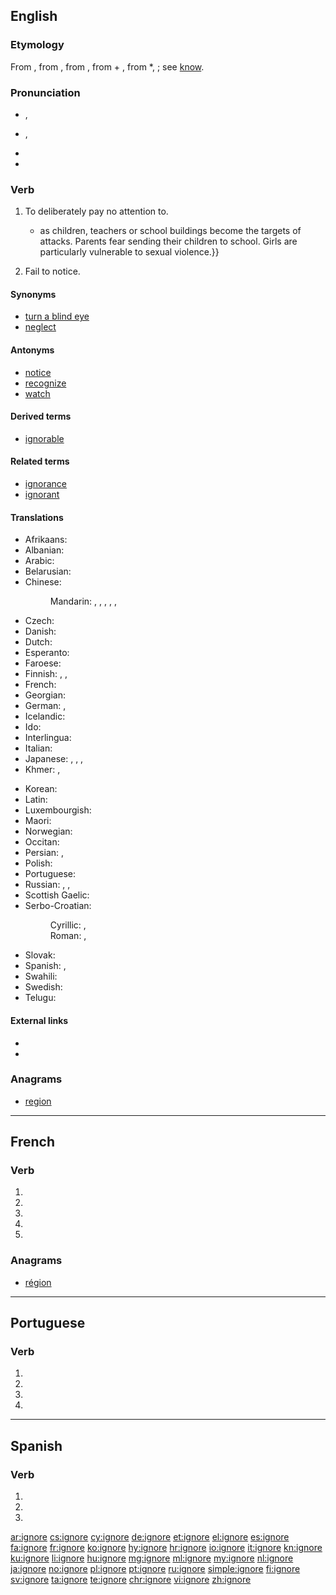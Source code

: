 {{also|ignoré}}
==English==

===Etymology===
From {{etyl|fr|en}} {{term|ignorer|lang=fr}}, from {{etyl|la|en}} {{term|ignorare||to have no knowledge of, mistake, take no notice of, ignore|lang=la}}, from {{term|ignarus||not knowing}}, from {{term|in|lang=la}} + {{term|gnarus||knowing|lang=la}}, from *{{m|la|*gnoscere}}, {{term|noscere|lang=la}}; see [[know]].

===Pronunciation===
* {{a|RP}} {{enPR|ĭgnô'}}, {{IPA|/ɪɡˈnɔː/|lang=en}}
* {{a|US}} {{enPR|ĭgnōr'}}, {{IPA|/ɪɡˈnoʊɹ/|lang=en}}
* {{audio|En-us-ignore.ogg|Audio (US)|lang=en}}
* {{rhymes|ɔː(ɹ)|lang=en}}

===Verb===
{{en-verb|ignor}}

# To deliberately pay no attention to.
#* {{quote-magazine|date=2013-07-19|author=[http://www.theguardian.com/profile/marktran Mark Tran]
|volume=189|issue=6|page=1|magazine={{w|The Guardian Weekly}}
|title=[http://www.theguardian.com/global-development/2013/jul/12/war-denying-children-education Denied an education by war]
|passage=One particularly damaging, but often '''ignored''', effect of conflict on education is the proliferation of attacks on schools{{...}}as children, teachers or school buildings become the targets of attacks. Parents fear sending their children to school. Girls are particularly vulnerable to sexual violence.}}
# {{context|obsolete|lang=en}} Fail to notice.

====Synonyms====
* [[turn a blind eye]]
* [[neglect]]

====Antonyms====
* [[notice]]
* [[recognize]]
* [[watch]]

====Derived terms====
* [[ignorable]]

====Related terms====
* [[ignorance]]
* [[ignorant]]

====Translations====
{{trans-top|to deliberately pay no attention to}}
* Afrikaans: {{t|af|ignoreer}}
* Albanian: {{t|sq|injoroj}}
* Arabic: {{t|ar|تجاهل|tr=tajāhala}}
* Belarusian: {{t|be|ігнарава́ць|impf|pf|sc=Cyrl}}
* Chinese:
*: Mandarin: {{t|cmn|忽視|sc=Hani}}, {{t+|cmn|忽视|tr=hūshì|sc=Hani}}, {{t+|cmn|忽略|tr=hūlüè|sc=Hani}}, {{t+|cmn|不理|tr=bù lǐ|sc=Hani}}, {{t+|cmn|不問|sc=Hani}}, {{t+|cmn|不问|tr=bù wèn|sc=Hani}}
* Czech: {{t+|cs|ignorovat}}
* Danish: {{t|da|ignorere}}
* Dutch: {{t+|nl|negeren}}
* Esperanto: {{t+|eo|ignori}}
* Faroese: {{t-needed|fo}}
* Finnish: {{t|fi|[[ei#Finnish|ei]] [[välittää]]}}, {{t|fi|[[ei#Finnish|ei]] [[ottaa huomioon]]}}, {{t|fi|sivuuttaa}}
* French: {{t|fr|[[ne]] [[pas]] [[rendre]] [[compte]] [[de]]}}<!--note: "ignorer" is incorrect; this means "to be ignorant of", not "to ignore"-->
* Georgian: {{t-needed|ka}}
* German: {{t+|de|ignorieren}}, {{t+|de|missachten}}
* Icelandic: {{t|is|hunsa}}
* Ido: {{t+|io|ignorar}}
* Interlingua: {{t|ia|ignorar}}
* Italian: {{t+|it|ignorare}}
* Japanese: {{t+|ja|無視|alt=無視する|tr=mushi-suru}}, {{t|ja|しかと|alt=しかとする|tr=shikato suru|sc=Jpan}}, {{t+|ja|知らん顔|alt=知らん顔する|tr=shirankao suru}}, {{t|ja|背|alt=背を向ける|tr=se wo mukeru}}
* Khmer: {{t|km|មិនធ្វើដឹងធ្វើឬ|tr=mɨn tvəə dəŋ tvəə rɨɨ|sc=Khmr}}, {{t|km|ធ្វើថ្លង់ធ្វើគ|tr=tvəə tlɑŋ tvəə kɔɔ|sc=Khmr}}
{{trans-mid}}
* Korean: {{t+|ko|무시하다|sc=Hang}}
* Latin: {{t|la|ignoro}}
* Luxembourgish: {{t|lb|ignoréieren}}
* Maori: {{t|mi|pī}}
* Norwegian: {{t|no|ignorere}}
* Occitan: {{t+|oc|ignorar}}
* Persian: {{t|fa|چشم‌پوشی کردن|tr=čašm-puši kardan|sc=fa-Arab}}, {{t+|fa|نادیده گرفتن|tr=nâdide gereftan|sc=fa-Arab}}
* Polish: {{t+|pl|ignorować}}
* Portuguese: {{t+|pt|ignorar}}
* Russian: {{t+|ru|игнорировать|tr=ignorírovat'}}, {{t+|ru|пренебрегать|tr=prenebregát'}}, {{t|ru|не принимать во внимание|tr=ne prinimát' vo vnimánije}}
* Scottish Gaelic: {{t|gd|leig seachad}}
* Serbo-Croatian:
*: Cyrillic: {{t|sh|игнорисати|tr=ignorisati|sc=Cyrl}}, {{t|sh|игнорирати|tr=ignorirati|sc=Cyrl}}
*: Roman: {{t|sh|ignorisati}}, {{t+|sh|ignorirati}}
* Slovak: {{t-needed|sk}}
* Spanish: {{t+|es|ignorar}}, {{t+|es|desoír}}
* Swahili: {{t+|sw|puuza}}
* Swedish: {{t+|sv|ignorera}}
* Telugu: {{t|te|విస్మరించు|tr=vismariMcu|sc=Telu}}
{{trans-bottom}}

====External links====
* {{R:Webster 1913}}
* {{R:Century 1911}}

===Anagrams===
* [[region#English|region]]

----

==French==

===Verb===
{{fr-verb-form}}

# {{inflection of|ignorer||1|s|pres|indc|lang=fr}}
# {{inflection of|ignorer||3|s|pres|indc|lang=fr}}
# {{inflection of|ignorer||1|s|pres|subj|lang=fr}}
# {{inflection of|ignorer||3|s|pres|subj|lang=fr}}
# {{inflection of|ignorer||2|s|impr|lang=fr}}

===Anagrams===
* [[région#French|région]]

----

==Portuguese==

===Verb===
{{pt-verb-form}}

# {{pt-verb form of|ignorar|ar|subjunctive|present|singular|first}}
# {{pt-verb form of|ignorar|ar|subjunctive|present|singular|third}}
# {{pt-verb form of|ignorar|ar|imperative|affirmative|singular|third|}}
# {{pt-verb form of|ignorar|ar|imperative|negative|singular|third|}}

----

==Spanish==

===Verb===
{{es-verb-form|ignorar}}

# {{es-verb form of|ending=ar|mood=subjunctive|tense=present|pers=1|number=singular|ignorar}}
# {{es-verb form of|ending=ar|mood=subjunctive|tense=present|pers=2|formal=yes|number=singular|ignorar}}
# {{es-verb form of|ending=ar|mood=subjunctive|tense=present|pers=3|number=singular|ignorar}}

[[ar:ignore]]
[[cs:ignore]]
[[cy:ignore]]
[[de:ignore]]
[[et:ignore]]
[[el:ignore]]
[[es:ignore]]
[[fa:ignore]]
[[fr:ignore]]
[[ko:ignore]]
[[hy:ignore]]
[[hr:ignore]]
[[io:ignore]]
[[it:ignore]]
[[kn:ignore]]
[[ku:ignore]]
[[li:ignore]]
[[hu:ignore]]
[[mg:ignore]]
[[ml:ignore]]
[[my:ignore]]
[[nl:ignore]]
[[ja:ignore]]
[[no:ignore]]
[[pl:ignore]]
[[pt:ignore]]
[[ru:ignore]]
[[simple:ignore]]
[[fi:ignore]]
[[sv:ignore]]
[[ta:ignore]]
[[te:ignore]]
[[chr:ignore]]
[[vi:ignore]]
[[zh:ignore]]